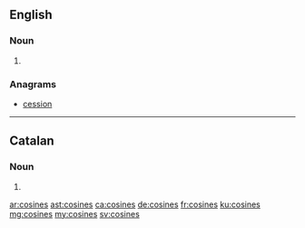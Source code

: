 ==English==

===Noun===
{{head|en|noun plural form}}

# {{plural of|cosine|lang=en}}

===Anagrams===
* [[cession#English|cession]]

----

==Catalan==

===Noun===
{{head|ca|noun form}}

# {{plural of|cosina|lang=ca}}

[[ar:cosines]]
[[ast:cosines]]
[[ca:cosines]]
[[de:cosines]]
[[fr:cosines]]
[[ku:cosines]]
[[mg:cosines]]
[[my:cosines]]
[[sv:cosines]]